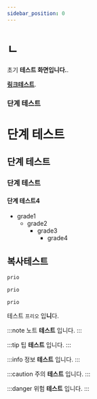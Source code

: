 ```yaml
---
sidebar_position: 0
---
```


# ㄴ

초기 **테스트 화면입니다.**.

**[링크테스트](http://prio.co.kr)**.

### 단계 테스트

# 단계 테스트
## 단계 테스트
### 단계 테스트
#### 단계 테스트4
- grade1
  - grade2
    - grade3
      - grade4

## 복사테스트

```bash
prio
```
```java
prio
```

~~~
prio
~~~

테스트 `프리오` 입**니**다.

:::note
노트 **테스트** 입니다.
:::  

:::tip
팁 **테스트** 입니다.
:::  

:::info
정보 **테스트** 입니다.
:::  

:::caution
주의 **테스트** 입니다.
:::  

:::danger
위험 **테스트** 입니다.
:::  
